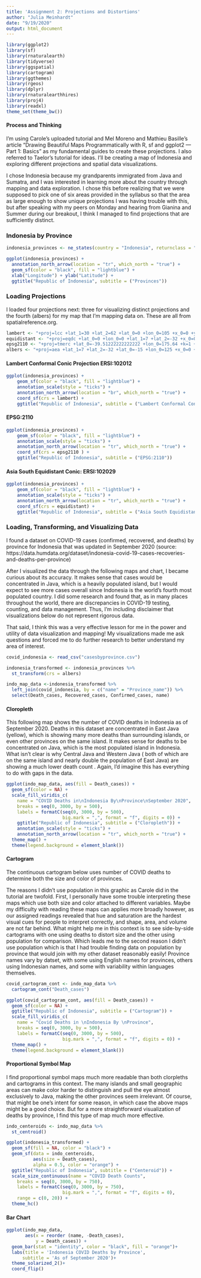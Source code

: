 ```yaml
---
title: 'Assignment 2: Projections and Distortions'
author: "Julia Meinhardt"
date: "9/19/2020"
output: html_document
---
```


```r
library(ggplot2)
library(sf)
library(rnaturalearth)
library(tidyverse)
library(ggspatial)
library(cartogram)
library(ggthemes)
library(rgeos)
library(dplyr)
library(rnaturalearthhires)
library(proj4)
library(readxl)
theme_set(theme_bw())
```

#### Process and Thinking 

I'm using Carole's uploaded tutorial and Mel Moreno and Mathieu Basille's article "Drawing Beautiful Maps Programmatically with R, sf and ggplot2 — Part 1: Basics" as my fundamental guides to create these projections. I also referred to Taelor's tutorial for ideas. I'll be creating a map of Indonesia and exploring different projections and spatial data visualizations. 

I chose Indonesia because my grandparents immigrated from Java and Sumatra, and I was interested in learning more about the country through mapping and data exploration. I chose this before realizing that we were supposed to pick one of six areas provided in the syllabus so that the area as large enough to show unique projections I was having trouble with this, but after speaking with my peers on Monday and hearing from Gianina and Summer during our breakout, I think I managed to find projections that are sufficiently distinct.  

### Indonesia by Province


```r
indonesia_provinces <- ne_states(country = "Indonesia", returnclass = "sf") 

ggplot(indonesia_provinces) +
  annotation_north_arrow(location = "tr", which_north = "true") +
  geom_sf(color = "black", fill = "lightblue") + 
  xlab("Longitude") + ylab("Latitude") +
  ggtitle("Republic of Indonesia", subtitle = ("Provinces"))

```


### Loading Projections

I loaded four projections next: three for visualizing distinct projections and the fourth (albers) for my map that I'm mapping data on. These are all from spatialreference.org. 

```r

lambert <- "+proj=lcc +lat_1=30 +lat_2=62 +lat_0=0 +lon_0=105 +x_0=0 +y_0=0 +ellps=WGS84 +datum=WGS84 +units=m +no_defs "
equidistant <- "+proj=eqdc +lat_0=0 +lon_0=0 +lat_1=7 +lat_2=-32 +x_0=0 +y_0=0 +ellps=WGS84 +datum=WGS84 +units=m +no_defs "
epsg2110 <- "+proj=tmerc +lat_0=-39.51222222222222 +lon_0=175.64 +k=1 +x_0=400000 +y_0=800000 +ellps=GRS80 +towgs84=0,0,0,0,0,0,0 +units=m +no_defs "
albers <- "+proj=aea +lat_1=7 +lat_2=-32 +lat_0=-15 +lon_0=125 +x_0=0 +y_0=0 +ellps=WGS84 +datum=WGS84 +units=m +no_defs "

```

#### Lambert Conformal Conic Projection ERSI:102012

```r

ggplot(indonesia_provinces) +
    geom_sf(color = "black", fill = "lightblue") +
    annotation_scale(style = "ticks") +
    annotation_north_arrow(location = "br", which_north = "true") +
    coord_sf(crs = lambert) +
    ggtitle("Republic of Indonesia", subtitle = ("Lambert Conformal Conic Projection"))
```
#### EPSG:2110

```r

ggplot(indonesia_provinces) +
    geom_sf(color = "black", fill = "lightblue") +
    annotation_scale(style = "ticks") +
    annotation_north_arrow(location = "tr", which_north = "true") +
    coord_sf(crs = epsg2110 ) +
    ggtitle("Republic of Indonesia", subtitle = ("EPSG:2110"))
```
 
#### Asia South Equidistant Conic: ERSI:102029

```r

ggplot(indonesia_provinces) +
    geom_sf(color = "black", fill = "lightblue") +
    annotation_scale(style = "ticks") +
    annotation_north_arrow(location = "tr", which_north = "true") +
    coord_sf(crs = equidistant) +
    ggtitle("Republic of Indonesia", subtitle = ("Asia South Equidistant Conic"))
```



### Loading, Transforming, and Visualizing Data


I found a dataset on COVID-19 cases (confirmed, recovered, and deaths) by province for Indonesia that was updated in September 2020 (source: https://data.humdata.org/dataset/indonesia-covid-19-cases-recoveries-and-deaths-per-province) 

After I visualized the data through the following maps and chart, I became curious about its accuracy. It makes sense that cases would be concentrated in Java, which is a heavily populated island, but I would expect to see more cases overall since Indonesia is the world's fourth most populated country. I did some research and found that, as in many places throughout the world, there are discrepancies in COVID-19 testing, counting, and data management. Thus, I'm including disclaimer that visualizations below do not represent rigorous data. 

That said, I think this was a very effective lesson for me in the power and utility of data visualization and mapping! My visualizations made me ask questions and forced me to do further research to better understand my area of interest. 

```r
covid_indonesia <- read_csv("casesbyprovince.csv") 
```

```r
indonesia_transformed <- indonesia_provinces %>%
  st_transform(crs = albers)
```

```r
indo_map_data <-indonesia_transformed %>%
  left_join(covid_indonesia, by = c("name" = "Province_name")) %>%
  select(Death_cases, Recovered_cases, Confirmed_cases, name)
```

#### Cloropleth

This following map shows the number of COVID deaths in Indonesia as of September 2020. Deaths in this dataset are concentrated in East Java (yellow), which is showing many more deaths than surrounding islands, or even other provinces on the same island. It makes sense for deaths to be concentrated on Java, which is the most populated island in Indonesia. What isn't clear is why Central Java and Western Java ( both of which are on the same island and  nearly double the population of East Java) are showing a much lower death count . Again, I'd imagine this has everything to do with gaps in the data. 

```r
ggplot(indo_map_data, aes(fill = Death_cases)) +
  geom_sf(color = NA) +
  scale_fill_viridis_c(
    name = "COVID Deaths in\nIndonesia By\nProvince\nSeptember 2020",
    breaks = seq(0, 3000, by = 500),
    labels = formatC(seq(0, 3000, by = 500), 
                     big.mark = ",", format = "f", digits = 0)) +
    ggtitle("Republic of Indonesia", subtitle = ("Cloropleth")) +
    annotation_scale(style = "ticks") +
    annotation_north_arrow(location = "tr", which_north = "true") +
  theme_map() +
  theme(legend.background = element_blank())
```
#### Cartogram


The continuous cartogram below uses number of COVID deaths to determine both the size and color of provinces. 

The reasons I didn't use population in this graphic as Carole did in the tutorial are twofold. First, I personally have some trouble interpreting these maps which use both size and color attached to different variables. Maybe my difficulty with reading these maps can applies more broadly however, as our assigned readings revealed that hue and saturation are the hardest visual cues for people to interpret correctly, and shape, area, and volume are not far behind. What might help me in this context is to see side-by-side cartograms with one using deaths to distort size and the other using population for comparison. Which leads me to the second reason I didn't use population which is that I had trouble finding data on population by province that would join with my other dataset reasonably easily! Province names vary by datset, with some using English names for provinces, others using Indonesian names, and some with variability within languages themselves. 


```r

covid_cartogram_cont <- indo_map_data %>%
  cartogram_cont("Death_cases")
```

```r
ggplot(covid_cartogram_cont, aes(fill = Death_cases)) +
  geom_sf(color = NA) +
  ggtitle("Republic of Indonesia", subtitle = ("Cartogram")) +
  scale_fill_viridis_c(
    name = "Covid Deaths in \nIndonesia By \nProvince",
    breaks = seq(0, 3000, by = 500),
    labels = formatC(seq(0, 3000, by = 500), 
                     big.mark = ",", format = "f", digits = 0)) +
  theme_map() +
  theme(legend.background = element_blank())
```

#### Proportional Symbol Map

I find proportional symbol maps much more readable than both  clorpleths and cartograms in this context. The many islands and small geographic areas can make color harder to distinguish and pull the eye almost exclusively to  Java, making the other provinces seem irrelevant. Of course, that might be one's intent for some reason, in which case the above maps might be a good choice. But for a more straightforward visualization of deaths by province, I find this type of map much more effective. 
```r
indo_centeroids <- indo_map_data %>%
  st_centroid()
```
```r
ggplot(indonesia_transformed) +
  geom_sf(fill = NA, color = "black") +
  geom_sf(data = indo_centeroids, 
          aes(size = Death_cases),
          alpha = 0.5, color = "orange") +
  ggtitle("Republic of Indonesia", subtitle = ("Centeroid")) +
  scale_size_continuous(name = "COVID Death Counts",
    breaks = seq(0, 3000, by = 750),
    labels = formatC(seq(0, 3000, by = 750), 
                     big.mark = ",", format = "f", digits = 0),
    range = c(0, 20)) +
  theme_hc() 
```


#### Bar Chart 

```r
ggplot(indo_map_data, 
       aes(x = reorder (name, -Death_cases),
           y = Death_cases)) +
  geom_bar(stat = "identity", color = "black", fill = "orange")+
  labs(title = 'Indonesia COVID Deaths by Province',
      subtitle = 'As of September 2020')+
  theme_solarized_2()+
  coord_flip()

```


